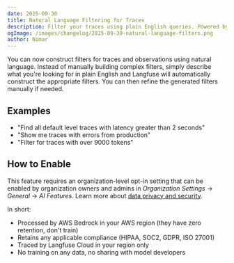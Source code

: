 ```yaml
---
date: 2025-09-30
title: Natural Language Filtering for Traces
description: Filter your traces using plain English queries. Powered by AWS Bedrock with zero data retention.
ogImage: /images/changelog/2025-09-30-natural-language-filters.png
author: Nimar
---
```



<ChangelogHeader />

You can now construct filters for traces and observations using natural language.
Instead of manually building complex filters, simply describe what you're looking for in plain English and Langfuse will automatically construct the appropriate filters.
You can then refine the generated filters manually if needed.

## Examples

- "Find all default level traces with latency greater than 2 seconds"
- "Show me traces with errors from production"
- "Filter for traces with over 9000 tokens"


## How to Enable

This feature requires an organization-level opt-in setting that can be enabled by organization owners and admins in _Organization Settings_ → _General_ → _AI Features_. Learn more about [data privacy and security](/security/ai-features).

In short:
- Processed by AWS Bedrock in your AWS region (they have zero retention, don't train)
- Retains any applicable compliance (HIPAA, SOC2, GDPR, ISO 27001)
- Traced by Langfuse Cloud in your region only
- No training on any data, no sharing with model developers
